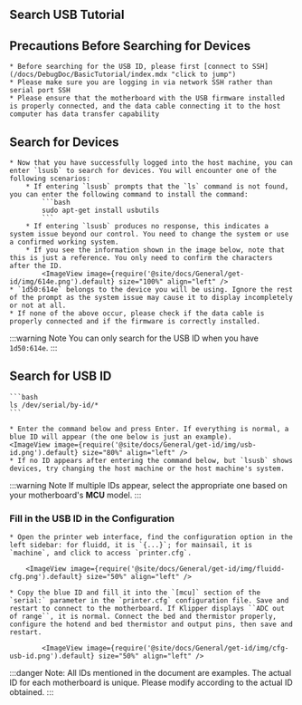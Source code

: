 


## Search USB Tutorial

## Precautions Before Searching for Devices

    * Before searching for the USB ID, please first [connect to SSH](/docs/DebugDoc/BasicTutorial/index.mdx "click to jump")
    * Please make sure you are logging in via network SSH rather than serial port SSH
    * Please ensure that the motherboard with the USB firmware installed is properly connected, and the data cable connecting it to the host computer has data transfer capability

## Search for Devices

    * Now that you have successfully logged into the host machine, you can enter `lsusb` to search for devices. You will encounter one of the following scenarios:
        * If entering `lsusb` prompts that the `ls` command is not found, you can enter the following command to install the command:
            ```bash
            sudo apt-get install usbutils
            ```
        * If entering `lsusb` produces no response, this indicates a system issue beyond our control. You need to change the system or use a confirmed working system.
        * If you see the information shown in the image below, note that this is just a reference. You only need to confirm the characters after the ID.
            <ImageView image={require('@site/docs/General/get-id/img/614e.png').default} size="100%" align="left" />
    * `1d50:614e` belongs to the device you will be using. Ignore the rest of the prompt as the system issue may cause it to display incompletely or not at all.
    * If none of the above occur, please check if the data cable is properly connected and if the firmware is correctly installed.

:::warning Note
You can only search for the USB ID when you have `1d50:614e`.
:::

## Search for USB ID

    ```bash
    ls /dev/serial/by-id/*
    ```

    * Enter the command below and press Enter. If everything is normal, a blue ID will appear (the one below is just an example).
    <ImageView image={require('@site/docs/General/get-id/img/usb-id.png').default} size="80%" align="left" />
    * If no ID appears after entering the command below, but `lsusb` shows devices, try changing the host machine or the host machine's system.

:::warning Note
If multiple IDs appear, select the appropriate one based on your motherboard's **MCU** model.
:::

### Fill in the USB ID in the Configuration

    * Open the printer web interface, find the configuration option in the left sidebar: for fluidd, it is `{...}`; for mainsail, it is `machine`, and click to access `printer.cfg`.

        <ImageView image={require('@site/docs/General/get-id/img/fluidd-cfg.png').default} size="50%" align="left" />

    * Copy the blue ID and fill it into the `[mcu]` section of the `serial:` parameter in the `printer.cfg` configuration file. Save and restart to connect to the motherboard. If Klipper displays ``ADC out of range``, it is normal. Connect the bed and thermistor properly, configure the hotend and bed thermistor and output pins, then save and restart.

            <ImageView image={require('@site/docs/General/get-id/img/cfg-usb-id.png').default} size="50%" align="left" />

:::danger
Note: All IDs mentioned in the document are examples. The actual ID for each motherboard is unique. Please modify according to the actual ID obtained.
:::

